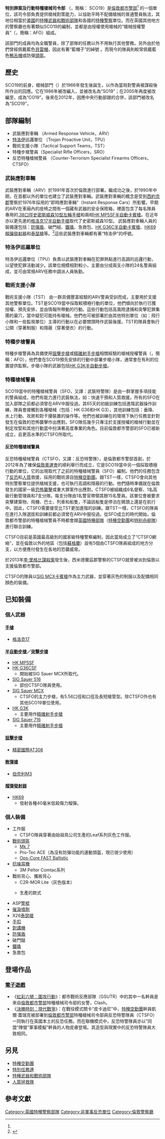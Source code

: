 {{NoteTA
|G1=Firearms
|G2=Military
|G3=長度單位
|G4=地區用語
|G5=地名
}}
{{Infobox law enforcement agency
|unit_name=特別罪案及行動特種槍械司令部<br>Specialist Crime and Operations Specialist Firearms Command（SCO19）
|image=
|caption=
|dates=1966年（槍械部門）—<ref>{{cite web|url=http://www.met.police.uk/co19/history.htm|title=CO19 History|accessdate=2009-02-13|publisher=[[Metropolitan_Police_Service|Metropolitan Police Service]]|deadurl=yes|archiveurl=https://web.archive.org/web/20090216165119/http://www.met.police.uk/co19/history.htm|archivedate=2009-02-16}}</ref>
|country={{flag|United Kingdom}}
|branch={{tsl|en|Specialist Crime and Operations Directorate|特別罪案及行動部}}
|type=
|role=本土[[反恐|反恐]]及執法
|command_structure=
|nickname=SO19、CO19、藍色貝雷帽
|colours=藍色和黑色
|anniversaries=
|notable_commanders=
|identification_symbol=CO
|identification_symbol_label=
|current_commander= 阿利斯泰爾·薩瑟蘭[[總警司|總警司]]<ref name="CO19">{{cite web|url=http://www.met.police.uk/co19/ |title=Main CO19 Page |accessdate=2009-02-13 |publisher=[[Metropolitan_Police_Service|Metropolitan Police Service]] |deadurl=yes |archiveurl=https://web.archive.org/web/20080915102427/http://www.met.police.uk/co19/ |archivedate=2008-09-15 }}</ref>
|ceremonial_chief_label=
|-
}}

''' 特別罪案及行動特種槍械司令部 ''' （{{Lang-en|Specialist Crime and Operations Specialist Firearms Command}}，簡稱： SCO19）是[[倫敦警察廳|倫敦都市警部]]<ref name="CO19"/> 的一個{{tsl|en|Specialist Crime & Operations|特別罪案及行動}}單位，該司令部負責提供槍械對策能力，以協助平時不配備槍械的普通警員執法，其地位相當於[[美國|美國]]的[[特種武器和戰術部隊|特種武器和戰術部隊]]和各國的[[特種警察|特種警察]]單位。而在英國其他地方的警察廳也有著類似SCO19的編制，並都是由授權使用槍械的“槍械授權警員”（{{Lang-en|Authorised Firearms Officer}}，簡稱：AFO）組成。

該部門的成員均為全職警員，除了部隊的任務以外不用執行其他警務。另外由於他們曾經佩戴藍色[[貝雷帽|貝雷帽]]，因此有著“藍帽子”的綽號 。而現今的隊員則較常佩戴藍色[[鴨舌帽|鴨舌帽]]或防彈[[頭盔|頭盔]]。

== 歷史 ==
SCO19的前身，槍械部門（{{Lang-en|Firearms Wing}}）於1966年{{tsl|en|Shepherd's Bush murders|布雷布魯克街惨案}}發生後誕生，以作為當局對警員被謀殺後所作出的回應。它在1986年被改編入{{tsl|en|Specialist Operations|特別行動部（倫敦警察廳）|特別行動部}}，並被改名為“SO19”；在2005年再度被改編至{{tsl|en|Central Operations|中央行動部}}，成為“CO19”。後來在2012年，因應中央行動部跟{{tsl|en|Specialist Crime Directorate (Metropolitan Police)|特別罪案部}}的合併，該部門被改名為“SCO19”，

== 部隊編制 ==
* 武裝應對車輛 （Armed Response Vehicle，ARV）
* [[特洛伊木馬|特洛伊]]巡邏單位 （Trojan Proactive Unit，TPU）
* 戰術支援小隊（Tactical Support Teams，TST）
* 特種步槍警員（Specialist Rifle Officers，SRO）
* 反恐特種槍械警員 （Counter-Terrorism Specialist Firearms Officers，CTSFO）

=== 武裝應對車輛 ===
武裝應對車輛（ARV）於1991年首次於倫敦進行部署。繼成功之後，於1990年中期，在首都以外的單位也建立了武裝應對車輛。武裝應對車輛的概念是受到[[西約克郡|西約克郡]]警察於1976年採用的“即時應對車輛”（Instant Response Cars）所影響。早期的ARV在車廂內的座椅之間有一個藏有武器的安全保險箱，裡面包含了每名隊員專用的[[.38特種彈|.38口徑]][[史密斯威森軍警型左輪手槍|史密斯威森10型左輪手槍]]和兩枝[[HK_MP5衝鋒槍|HK MP5SF半自動卡賓槍]]。在近年亦以更先進的[[格洛克17|格洛克17]][[半自動手槍|半自動手槍]]取代了史密斯威森10型。 武裝應對車輛人員的裝備還包括：[[防彈盾|防彈盾]]、破門槌、[[鐵撬|鐵撬]]、急救包、[[HK_G36突擊步槍|HK G36C半自動卡賓槍]]、[[HK69榴彈發射器|HK69榴彈發射器]]和[[泰瑟|泰瑟槍]]等。<ref>{{Cite web |url=http://www.eliteukforces.info/police/CO19/ |title=存档副本 |access-date=2017-01-25 |archive-date=2021-04-11 |archive-url=https://web.archive.org/web/20210411064956/https://www.eliteukforces.info/police/CO19/ |dead-url=no }}</ref>這些武裝應對車輛都有著“特洛伊”的呼號。

=== 特洛伊巡邏單位 ===
特洛伊巡邏單位（TPU）負責以武裝應對車輛在犯罪熱點進行高調的巡邏行動，以望使犯罪活動減少。該單位規模相對較小，主要由分成兩支小隊的24名警員組成，並可由常規ARV任務中調派人員執勤。

=== 戰術支援小隊 ===
戰術支援小隊（TST） 由一群具備豐富經驗的ARV警員受訓而成，主要用於支援其他警察單位。TST是SCO19當中採取較積極行動的單位，他們傾向於執行已獲授權、預先安排，並由情報所帶動的行動。這些行動包括高風險逮捕和突擊犯罪集團的巢穴，當中疑犯可能持有槍械。他們也可被部署於由其他特別單位（如：飛行小隊和一些監視單位）主導的行動以在必要關頭時作武裝後援。TST的隊員會執行公開（穿著制服）和隱蔽（穿著便衣）的行動。

=== 特種步槍警員 ===
特種步槍警員為具備使用[[狙擊步槍|狙擊步槍]]或[[精確射手步槍|精確射手步槍]]相關經驗的槍械授權警員（{{Lang-en|Authorised Firearms Officer}}，簡稱：AFO），他們會在SCO19預先安排的行動中部署步槍小隊，通常會在有利的位置提供監察。步槍小隊的武器包括[[HK_G3自動步槍|HK G3K半自動步槍]]。

=== 特種槍械警員 ===
SCO19當中的特種槍械警員（SFO，又譯：武裝特警隊）是由一群掌握多項技能的警員組成，他們有能力進行武裝執法，如：快速干預和人質救援。所有的SFO在加入部隊之前都必須曾在ARV中服役過。其65天的初級訓練包括進階武器操作訓練，隊員會接觸到各種槍械（包括：HK G36和HK G3），其他訓練包括：垂降、水上行動、攻房和對干擾裝置的操作等。他們也被訓練在{{tsl|en|CBRN defense|CBRN}}的環境下執行任務並針對發生在倫敦的恐怖襲擊作出應對。SFO隊伍幾乎只專注於支援授權的槍械行動並在制定攻堅和其他行動當中扮演著高度專業的角色。目前倫敦都市警部的SFO已被新成立，且更高水準的CTSFO所取代。

==== 反恐特種槍械警員 ====
反恐特種槍械警員（CTSFO，又譯：反恐特警隊），是倫敦都市警部首創，於2012年為了確保[[2012年夏季奧林匹克運動會|倫敦奧運會]]的順利舉行而成立，它是SCO19當中另一個採取積極行動的單位，它的出現取代了之前的特種槍械警員（SFO）編制。他們的任務包含了[[反恐|反恐]]和[[人質|人質]]救援，採用的戰術源自[[特種空勤團|特種空勤團]]。跟TST一樣，CTSFO會向其他特別警察單位提供槍械支援，也可執行高調和隱蔽的行動。他們隨時準備就在倫敦發生的國家一級[[恐怖襲擊|恐怖襲擊]]或重大罪案作出應對。CTSFO被組織成6名督察、1名高級行動管理員和7支分隊。每支分隊由1名警官帶領其餘15名警員。該單位會被要求突擊建築物、飛機、巴士、列車和船隻，不論該船隻是停泊在碼頭上還是在航行中。因此，CTSFO需要接受比TST更加進階的訓練。跟TST一樣，CTSFO的隊員在進行入隊選拔和訓練前都必須曾在ARV中服役過。從SFO成立的時代開始，倫敦都市警部的特種槍械警員不時都會跟[[英國特種部隊|英國特種部隊]]（[[特種空勤團|特種空勤團]]和[[特别舟艇隊|特别舟艇隊]]）進行聯合訓練。

CTSFO目前是英國最高級別的國家級特種警察編制，因此當局成立了“CTSFO網絡”，並在倫敦以外的地區（包括[[蘇格蘭|蘇格蘭]]）設有5個由CTSFO隊員組成的地方分支，以方便應付發生在各地的恐襲威脅。

於2013年[[李·里格比謀殺案|李·里格比謀殺案]]發生後，西米德蘭茲郡警察的CTSFO就曾被派到倫敦以支援倫敦都市警部。

CTSFO的隊員以[[SIG_MCX突擊步槍|SIG MCX卡賓槍]]作為主力武器，並穿著灰色的制服以及配備相同顏色的裝備。

== 已知裝備 ==

===個人武器===

====[[手槍|手槍]]====
* [[格洛克17|格洛克17]]

====[[半自動步槍|半自動步槍]]／[[突擊步槍|突擊步槍]]====
* [[HK_MP5衝鋒槍|HK MP5SF]]
* [[HK_G36突擊步槍|HK G36CSF]]
** 開始被SIG Sauer MCX所取代。
* [[SIG_SG_516突擊步槍|SIG Sauer 516]]
** 部份CTSFO隊員使用。
* [[SIG_MCX突擊步槍|SIG Sauer MCX]]
** CTSFO的主力步槍，有5.56口徑和{{tsl|en|.300 Blackout}}口徑及長短槍管型。除CTSFO外也有其他SCO19單位使用。
* [[HK_G3自動步槍|HK G3K]]
** 主要用作[[精確射手步槍|精確射手步槍]]
* [[SIG_SG_716戰鬥步槍|SIG Sauer 716]]
** 主要用作[[精確射手步槍|精確射手步槍]]

====[[狙擊步槍|狙擊步槍]]====
* [[精密國際AT狙擊步槍|精密國際AT308]]

====[[散彈槍|散彈槍]]====
* [[伯奈利M3_Super_90霰彈槍|伯奈利M3]]

====[[榴彈發射器|榴彈發射器]]====
* [[HK69榴彈發射器|HK69]]
** 發射各種40毫米低殺傷力榴彈。

===個人裝備===
* 工作服
** CTSFO隊員穿著由始祖鳥公司生產的Leaf系列灰色工作服。
* [[戰術頭盔|戰術頭盔]]
** [[Mk_7頭盔|Mk 7]]
** Pro-Tec ACE（為沒有防彈功能的運動頭盔，現已很少使用）
** [[未來突擊外殼技術頭盔|Ops-Core FAST Ballistic]]
* [[抗噪耳機|抗噪耳機]]
** 3M Peltor Comtac系列
* 戰術背心、攜板背心
** C2R-MOR Lite（灰色版本）
** {{tsl|en|5.11 Tactical}}生產的款式
* ASP[[警棍|警棍]]
* [[CS催淚性毒氣|催淚噴劑]]
* X26[[泰瑟|泰瑟槍]]
* [[手扣|手扣]]
* [[對講機|對講機]]
* [[防彈盾|防彈盾]]
* 破門鎚
* [[鐵撬|鐵撬]]
* 急救包

==登場作品==
{{NoteTA
|G1=Game
|G2=Movie
|G3=TV
|G4=COD
}}

===[[電子遊戲|電子遊戲]]===
* 《[[虹彩六號：圍攻行動|虹彩六號：圍攻行動]]》：都市戰術反應部隊（GSUTR）中的其中一名幹員是來自[[倫敦都市警部|倫敦都市警部]]特種槍械司令部的女警，Clash。
* 《[[使命召喚：現代戰爭_(2019年遊戲)|決勝時刻：現代戰爭]]》：在戰役模式關卡“皮卡迪尼”中，[[特種空勤團|特種空勤團]]幹員凱爾·蓋瑞克被部署到[[倫敦都市警部|倫敦都市警部]]特種槍械司令部與反恐特警隊員（CTSFO）一同執行在英國本土的反恐任務。而在聯機模式中，反恐特警隊員亦以“同盟”陣營“軍事模擬”幹員的人物皮膚登場。其造型與現實中的反恐特警隊員大致相同。

== 另見 ==
* [[特種空勤團|特種空勤團]]
* [[特別任務連|特別任務連]]
* [[特種武器和戰術部隊|特種武器和戰術部隊]]
* [[人質拯救隊|人質拯救隊]]

== 參考文獻 ==
<references/>

[[Category:英國特種警察部隊|Category:英國特種警察部隊]]
[[Category:非軍事反恐單位|Category:非軍事反恐單位]]
[[Category:倫敦警察廳|Category:倫敦警察廳]]